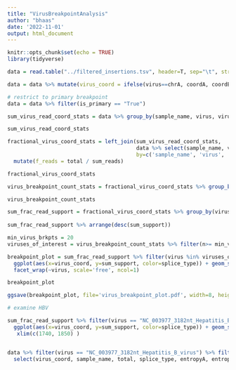 ```yaml
---
title: "VirusBreakpointAnalysis"
author: "bhaas"
date: '2022-11-01'
output: html_document
---
```


```r
knitr::opts_chunk$set(echo = TRUE)
library(tidyverse)
```

```r

data = read.table("../filtered_insertions.tsv", header=T, sep="\t", stringsAsFactors = F)


```

```r

data = data %>% mutate(virus_coord = ifelse(virus==chrA, coordA, coordB))


```


```r

# restrict to primary breakpoint
data = data %>% filter(is_primary == "True")

```


```r

sum_virus_read_coord_stats = data %>% group_by(sample_name, virus, virus_coord, splice_type) %>% summarize(sum_reads = sum(total)) %>% ungroup()

sum_virus_read_coord_stats
```


```r

fractional_virus_coord_stats = left_join(sum_virus_read_coord_stats, 
                                         data %>% select(sample_name, virus, virus_coord, splice_type, total),
                                         by=c('sample_name', 'virus', 'virus_coord', 'splice_type') ) %>% 
  mutate(f_reads = total / sum_reads)

fractional_virus_coord_stats

```

```r

virus_breakpoint_count_stats = fractional_virus_coord_stats %>% group_by(virus) %>% tally() %>% ungroup()

virus_breakpoint_count_stats

```

```r

sum_frac_read_support = fractional_virus_coord_stats %>% group_by(virus, virus_coord, splice_type) %>% summarize(sum_support = sum(f_reads)) %>% ungroup()
 
sum_frac_read_support %>% arrange(desc(sum_support))
```


```r

min_virus_brkpts = 20
viruses_of_interest = virus_breakpoint_count_stats %>% filter(n>= min_virus_brkpts) %>% pull(virus)

breakpoint_plot = sum_frac_read_support %>% filter(virus %in% viruses_of_interest) %>%
  ggplot(aes(x=virus_coord, y=sum_support, color=splice_type)) + geom_segment(aes(xend=virus_coord, yend = 0)) +
  facet_wrap(~virus, scale='free', ncol=1)

breakpoint_plot

```

```r

ggsave(breakpoint_plot, file='virus_breakpoint_plot.pdf', width=8, height=11)

```



```r

# examine HBV

sum_frac_read_support %>% filter(virus == "NC_003977_3182nt_Hepatitis_B_virus" ) %>%
  ggplot(aes(x=virus_coord, y=sum_support, color=splice_type)) + geom_segment(aes(xend=virus_coord, yend = 0)) +
   xlim(c(1740, 1850) )



```

```r

data %>% filter(virus == "NC_003977_3182nt_Hepatitis_B_virus") %>% filter(virus_coord >= 1740 & virus_coord <= 1850) %>%
  select(virus_coord, sample_name, total, splice_type, entropyA, entropyB, flankA_fU, flankB_fU) %>% arrange(virus_coord)


```

